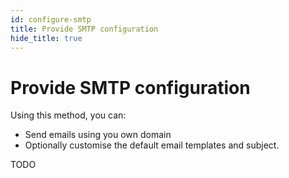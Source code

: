 ```yaml
---
id: configure-smtp
title: Provide SMTP configuration
hide_title: true
---
```


# Provide SMTP configuration

Using this method, you can:
- Send emails using you own domain
- Optionally customise the default email templates and subject.

TODO